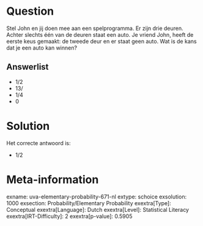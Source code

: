Question
========

Stel John en jij doen mee aan een spelprogramma. Er zijn drie deuren.
Achter slechts één van de deuren staat een auto. Je vriend John, heeft
de eerste keus gemaakt: de tweede deur en er staat geen auto. Wat is de
kans dat je een auto kan winnen?

Answerlist
----------

* 1/2
* 13/
* 1/4
* 0

Solution
========

Het correcte antwoord is: 

* 1/2

Meta-information
================
exname: uva-elementary-probability-671-nl
extype: schoice
exsolution: 1000
exsection: Probability/Elementary Probability
exextra[Type]: Conceptual
exextra[Language]: Dutch
exextra[Level]: Statistical Literacy
exextra[IRT-Difficulty]: 2
exextra[p-value]: 0.5905
